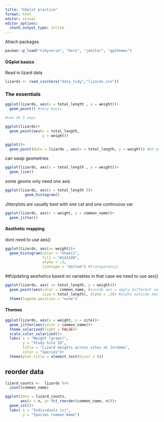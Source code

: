 ```yaml
---
title: "GGplot practice"
format: html
editor: visual
editor_options: 
  chunk_output_type: inline
---
```

Attach packages
```r
pacman::p_load("tidyverse", "here", "janitor", "ggthemes")
```


#### GGplot basics
Read in lizard data

```r
lizards <- read_csv(here("data_tidy","lizards.csv"))
```

### The essentials

```r
ggplot(lizards, aes(x = total_length , y = weight))+
  geom_point() #very basic

#can do 3 ways 

ggplot(lizards)+
  geom_point(aes(x = total_length, 
                 y = weight))

ggplot()+
  geom_point(data = lizards , aes(x = total_length, y = weight)) #oh you actually have to specify data
```

can swap geometries
```r
ggplot(lizards, aes(x = total_length , y = weight))+
  geom_line()
```


some geoms only need one axis

```r
ggplot(lizards, aes(x = total_length ))+ 
         geom_histogram()
```

Jitterplots are usually best with one cat and one continuous var

```r
ggplot(lizards, aes(x = weight, y = common_name))+
  geom_jitter()
```


#### Aesthetic mapping

dont need to use aes()

```r
ggplot(lizards, aes(x= weight))+
  geom_histogram(color = "khaki1", 
                 fill = "#143109",
                 alpha = .5,
                 linetype = "dotted") #transparency)
```

##Updating aesthetics based on variables
in that case we need to use aes()

```r
ggplot(lizards, aes( x= total_length, y = weight))+
  geom_point(aes(color = common_name, #inside aes = apply different values accross data outside = apply same values
                 size = total_length), alpha = .3)+ #alpha outside aes
  theme(legend.position = "none")
```

#### Themes

  
```r
ggplot(lizards, aes(x = weight, y = site))+
  geom_jitter(aes(color = common_name))+
  theme_solarized(light = FALSE)+
  scale_color_solarized()+
  labs( x = "Weight (grams)", 
        y = "Study Site ID",
        title = "Lizard weights across sites at Jordama",
        color = "Species")+
  theme(plot.title = element_text(hjust = 0))
```


## reorder data
```r
lizard_counts <-  lizards %>% 
  count(common_name)

ggplot(data = lizard_counts, 
       aes(x = n, y= fct_reorder(common_name, n)))+
  geom_col()+
  labs( x = "Individuals (n)",
        y = "Species Common Name")
```


